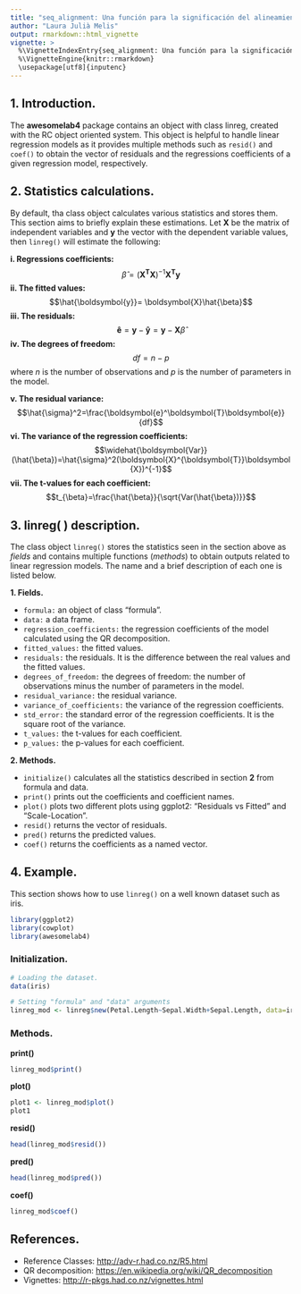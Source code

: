 ```yaml
---
title: "seq_alignment: Una función para la significación del alineamiento de secuencias"
author: "Laura Julià Melis"
output: rmarkdown::html_vignette
vignette: >
  %\VignetteIndexEntry{seq_alignment: Una función para la significación del alineamiento de secuencias}
  %\VignetteEngine{knitr::rmarkdown}
  \usepackage[utf8]{inputenc}
---
```


## 1. Introduction.
The **awesomelab4** package contains an object with class linreg, created with the RC object oriented system. This object is helpful to handle linear regression models as it provides multiple methods such as `resid()` and `coef()` to obtain the vector of residuals and the regressions coefficients of a given regression model, respectively.

## 2. Statistics calculations. 
By default, tha class object calculates various statistics and stores them. This section aims to briefly explain these estimations. Let $\boldsymbol{X}$ be the matrix of independent variables and $\boldsymbol{y}$ the vector with the dependent variable values, then `linreg()` will estimate the following:

**i. Regressions coefficients:**
$$\hat{\beta}=(\boldsymbol{X}^{\boldsymbol{T}}\boldsymbol{X})^{-1} \boldsymbol{X}^{\boldsymbol{T}}\boldsymbol{y}$$
**ii. The fitted values:**
$$\hat{\boldsymbol{y}}= \boldsymbol{X}\hat{\beta}$$
**iii. The residuals:**
$$\boldsymbol{\hat{e}}= \boldsymbol{y}-\boldsymbol{\hat{y}}= \boldsymbol{y}- \boldsymbol{X}\hat{\beta}$$
**iv. The degrees of freedom:**
$$df=n-p$$
where $n$ is the number of observations and $p$ is the number of parameters in the model.

**v. The residual variance:**
$$\hat{\sigma}^2=\frac{\boldsymbol{e}^\boldsymbol{T}\boldsymbol{e}}{df}$$
**vi. The variance of the regression coefficients:**
$$\widehat{\boldsymbol{Var}}(\hat{\beta})=\hat{\sigma}^2(\boldsymbol{X}^{\boldsymbol{T}}\boldsymbol{X})^{-1}$$
**vii. The t-values for each coefficient:**
$$t_{\beta}=\frac{\hat{\beta}}{\sqrt{Var(\hat{\beta})}}$$

## 3. linreg( ) description.
The class object `linreg()` stores the statistics seen in the section above as *fields* and contains multiple functions (*methods*) to obtain outputs related to linear regression models. The name and a brief description of each one is listed below. 

**1. Fields.**
 
  - `formula:` an object of class "formula".
  - `data:` a data frame.
  - `regression_coefficients:` the regression coefficients of the model calculated using the QR decomposition.
  - `fitted_values:` the fitted values.
  - `residuals:` the residuals. It is the difference between the real values and the fitted values.
  - `degrees_of_freedom:` the degrees of freedom: the number of observations minus the number of parameters in the model.
  - `residual_variance:` the residual variance. 
  - `variance_of_coefficients:` the variance of the regression coefficients.
  - `std_error:` the standard error of the regression coefficients. It is the square root of the variance.
  - `t_values:` the t-values for each coefficient.
  - `p_values:` the p-values for each coefficient.

**2. Methods.**
 
  - `initialize()` calculates all the statistics described in section **2** from formula and data.
  - `print()` prints out the coefficients and coefficient names.
  - `plot()` plots two different plots using ggplot2: "Residuals vs Fitted" and "Scale-Location".
  - `resid()` returns the vector of residuals.
  - `pred()` returns the predicted values.
  - `coef()` returns the coefficients as a named vector.

## 4. Example.
This section shows how to use `linreg()` on a well known dataset such as iris.
```r
library(ggplot2)
library(cowplot)
library(awesomelab4)
```

### Initialization.
```r
# Loading the dataset.
data(iris) 

# Setting "formula" and "data" arguments
linreg_mod <- linreg$new(Petal.Length~Sepal.Width+Sepal.Length, data=iris)
```

### Methods.
**print()**
```r
linreg_mod$print()
```

**plot()**
```r
plot1 <- linreg_mod$plot()
plot1
```

**resid()**
```r
head(linreg_mod$resid())
```

**pred()**
```r
head(linreg_mod$pred())
```

**coef()**
```r
linreg_mod$coef()
```

## References.
* Reference Classes: <http://adv-r.had.co.nz/R5.html>
* QR decomposition: <https://en.wikipedia.org/wiki/QR_decomposition>
* Vignettes: <http://r-pkgs.had.co.nz/vignettes.html>